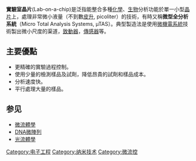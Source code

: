 '''實驗室晶片'''(Lab-on-a-chip)是泛指能整合多種[[化學|化學]]、[[生物|生物]]分析功能於單一小型[[晶片|晶片]]上，處理非常微小液量（不到數[[皮可|皮]][[升|升]], picoliter）的技術，有時又稱'''微型全分析系統'''（Micro Total Analysis Systems, µTAS）。典型製造法是使用[[微機電系統|微機電系統]]技術製出微小尺度的渠道，[[致動器|致動器]]，[[傳感器|傳感器]]等。

== 主要優點 ==
* 更精確的實驗過程控制。
* 使用少量的檢測樣品及試劑，降低昂貴的試劑和樣品成本。
* 分析速度快。
* 平行處理大量的樣品。

== 参见 ==
* [[微流體學|微流體學]]
* [[DNA微陣列|DNA微陣列]]
* [[光流體學|光流體學]]
[[Category:电子工程|Category:电子工程]]
[[Category:纳米技术|Category:纳米技术]]
[[Category:微流控|Category:微流控]]